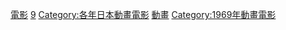{{Animanga by year category header|日本動畫電影|196|9}}

[[Category:1969年日本動畫作品|電影]]
[[Category:1960年代日本動畫電影|9]]
[[Category:各年日本動畫電影|Category:各年日本動畫電影]]
[[Category:1969年日本電影作品|動畫]]
[[Category:1969年動畫電影|Category:1969年動畫電影]]